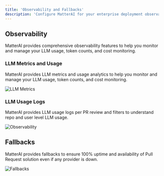 ```yaml
---
title: 'Observability and Fallbacks'
description: 'Configure MatterAI for your enterprise deployment observability and fallbacks to get AI usage analytics and fallbacks and 100% uptime.'
---
```


## Observability

MatterAI provides comprehensive observability features to help you monitor and manage your LLM usage, token counts, and cost monitoring.

### LLM Metrics and Usage

MatterAI provides LLM metrics and usage analytics to help you monitor and manage your LLM usage, token counts, and cost monitoring.

<Frame>
<img src="/images/enterprise/llm-metrics.png" alt="LLM Metrics" />
</Frame>

### LLM Usage Logs

MatterAI provides LLM usage logs per PR review and filters to understand repo and user level LLM usage.

<Frame>
<img src="/images/enterprise/observability.png" alt="Observability" />
</Frame>


## Fallbacks

MatterAI provides fallbacks to ensure 100% uptime and availability of Pull Request solution even if any provider is down.

<Frame>
<img src="/images/enterprise/fallbacks.png" alt="Fallbacks" />
</Frame>
